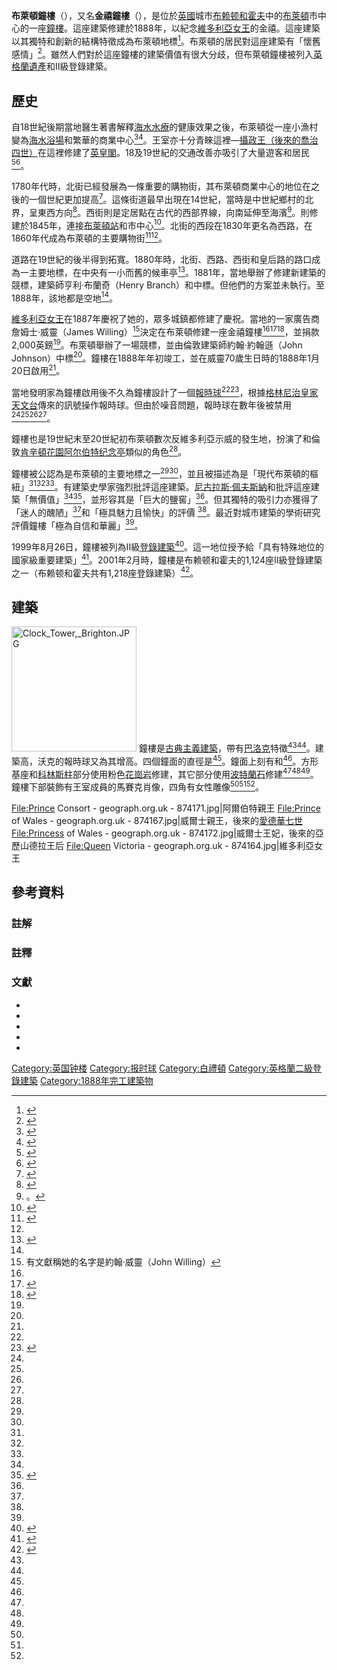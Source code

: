 {{noteTA
|G1=UK Places
|T=zh-tw:布萊頓鐘樓; zh-hk:白禮頓鐘樓;
|1=zh-tw:布萊頓; zh-hk:白禮頓;
}}
{{Infobox Historic Site
| name = 布萊頓鐘樓
| native_name = Brighton Wheel
| other_name = 金禧鐘樓（Jubilee Clock Tower）
| image = The Clock Tower, December 21st 2013.JPG
| image_size = 225
| caption = 布萊頓鐘樓
| locmapin = United Kingdom
| map_caption = 在英國的位置
| coordinates = {{coord|50.8237|-0.1436|region:GB_type:landmark|format=dec|display=inline,title}}
| location = {{GBR}}[[東薩塞克斯郡|東薩塞克斯郡]][[布萊頓和霍夫|布萊頓和霍夫]][[布萊頓|布萊頓]]北街（North Street）
| founded = 1887年
| built = 1888年
| founder = 詹姆士·威靈（James Willing）
| restored =
| restored_by =
| architect = 約翰·約翰遜（John Johnson）
| architecture = [[古典主義建築|古典主義建築]]
| governing_body =
| designation1 = Grade II
| designation1_offname = Clock Tower and Attached Railings
| designation1_date = 1999年8月26日
| designation1_number = 1380624
}}
'''布萊頓鐘樓'''（{{lang-en|Brighton Wheel}}），又名'''金禧鐘樓'''（{{lang|en|Jubilee Clock Tower}}），是位於[[英國|英國]]城市[[布赖顿和霍夫|布赖顿和霍夫]]中的[[布萊頓|布萊頓]]市中心的一座[[時鐘樓|鐘樓]]。這座建築修建於1888年，以紀念[[維多利亞女王|維多利亞女王]]的金禧。這座建築以其獨特和創新的結構特徵成為布萊頓地標<ref name="Antram162">{{Harvnb|Antram|Morrice|2008|p=162.}}</ref>。布萊頓的居民對這座建築有「懷舊感情」<ref name="EncB41">{{Harvnb|Carder|1990|loc=§41.}}</ref>。雖然人們對於這座鐘樓的建築價值有很大分歧，但布萊頓鐘樓被列入[[英格蘭遺產|英格蘭遺產]]和II級登錄建築。

==歷史==
自18世紀後期當地醫生{{link-en|理查德·羅素 (醫生)|Richard Russell (doctor)|理查德·羅素}}著書解釋[[水療|海水水療]]的健康效果之後，布萊頓從一座小漁村變為[[海水浴場|海水浴場]]和繁華的商業中心<ref name="EncB161">{{Harvnb|Carder|1990|loc=§161.}}</ref><ref name="Musgrave54">{{Harvnb|Musgrave|1981|p=54.}}</ref>。王室亦十分青睞這裡—[[喬治四世|攝政王（後來的喬治四世）]]在這裡修建了[[英皇閣|英皇閣]]。18及19世紀的交通改善亦吸引了大量遊客和居民<ref name="EncB71">{{Harvnb|Carder|1990|loc=§71.}}</ref><ref name="Antram15+22">{{Harvnb|Antram|Morrice|2008|pp=15, 22.}}</ref>。

1780年代時，北街已經發展為一條重要的購物街，其布萊頓商業中心的地位在之後的一個世紀更加提高<ref name="Antram163">{{Harvnb|Antram|Morrice|2008|p=163.}}</ref>。這條街道最早出現在14世紀，當時是中世紀鄉村的北界，呈東西方向<ref name="EncB112">{{Harvnb|Carder|1990|loc=§112.}}</ref>。西街則是定居點在古代的西部界線，向南延伸至海濱<ref name="EncB205">。{{Harvnb|Carder|1990|loc=§205.}}</ref>。{{link-en|女王路 (布萊頓)|Queen's Road, Brighton|女王路}}則修建於1845年，連接[[布萊頓站|布萊頓站]]和市中心<ref name="EncB139">{{Harvnb|Carder|1990|loc=§139.}}</ref>。北街的西段在1830年更名為西路，在1860年代成為布萊頓的主要購物街<ref name="EncB207">{{Harvnb|Carder|1990|loc=§207.}}</ref><ref name="EncB112"/>。

道路在19世紀的後半得到拓寬。1880年時，北街、西路、西街和皇后路的路口成為一主要地標，在中央有一小而舊的候車亭<ref name="Musgrave294">{{Harvnb|Musgrave|1981|p=294.}}</ref>。1881年，當地舉辦了修建新建築的競標，建築師亨利·布蘭奇（Henry Branch）和{{link-en|托馬斯·辛普森 (建築家)|Thomas Simpson (architect)|托馬斯·辛普森}}中標。但他們的方案並未執行。至1888年，該地都是空地<ref name="Antram162"/>。

[[維多利亞女王|維多利亞女王]]在1887年慶祝了她的{{link-en|金禧 (50週年紀念)|Golden Jubilee|金禧}}，眾多城鎮都修建了{{link-en|金禧鐘樓|Jubilee clock}}慶祝。當地的一家廣告商詹姆士·威靈（James Willing）<ref group=note>有文獻稱她的名字是約翰·威靈（John Willing）</ref>決定在布萊頓修建一座金禧鐘樓<ref name="Antram163"/><ref name="Musgrave295">{{Harvnb|Musgrave|1981|p=295.}}</ref><ref name="BoB54">{{Harvnb|Brighton Polytechnic. School of Architecture and Interior Design|1987|p=54.}}</ref>，並捐款2,000英鎊<ref name="Antram163"/>。布萊頓舉辦了一場競標，並由倫敦建築師約翰·約翰遜（John Johnson）中標<ref name="Antram162"/>。鐘樓在1888年年初竣工，並在威靈70歲生日時的1888年1月20日啟用<ref name="Musgrave295"/>。

當地發明家{{link-en|馬格努斯·沃克|Magnus Volk}}為鐘樓啟用後不久為鐘樓設計了一個[[報時球|報時球]]<ref name="EncB41"/><ref name="EncB195">{{Harvnb|Carder|1990|loc=§195.}}</ref>，根據[[格林尼治皇家天文台|格林尼治皇家天文台]]傳來的訊號操作報時球。但由於噪音問題，報時球在數年後被禁用<ref name="EncB41"/><ref name="Antram163"/><ref name="Musgrave295"/><ref name="BoB54"/>。

鐘樓也是19世紀末至20世紀初布萊頓數次反維多利亞示威的發生地，扮演了和倫敦[[肯辛頓花園|肯辛頓花園]][[阿尔伯特纪念亭|阿尔伯特纪念亭]]類似的角色<ref name="Musgrave295"/>。

鐘樓被公認為是布萊頓的主要地標之一<ref name="Antram162"/><ref name="BoB54"/>，並且被描述為是「現代布萊頓的樞紐」<ref name="EncB41"/><ref name="EncB41"/><ref name="Musgrave295"/>。有建築史學家強烈批評這座建築。[[尼古拉斯·佩夫斯納|尼古拉斯·佩夫斯納]]和{{link-en|伊昂·奈恩|Ian Nairn}}批評這座建築「無價值」<ref name="Antram162"/><ref name="Pevsner445">{{Harvnb|Nairn|Pevsner|1965|p=445.}}</ref>，並形容其是「巨大的鹽窖」<ref name="BoB54"/>。但其獨特的吸引力亦獲得了「迷人的醜陋」<ref name="BoB54"/>和「極具魅力且愉快」的評價 <ref name="Musgrave295"/>。最近對城市建築的學術研究評價鐘樓「極為自信和華麗」<ref name="Antram162"/>。

1999年8月26日，鐘樓被列為II級[[登錄建築|登錄建築]]<ref name="NHLE-1380624">{{NHLE|num=1380624|desc=Clock Tower and Attached Railings, North Street (north side), Brighton|grade=II|access-date=2013-02-21}}</ref>。這一地位授予給「具有特殊地位的國家級重要建築」<ref name="EH2">{{Cite web|url=http://www.english-heritage.org.uk/caring/listing/listed-buildings/ |title=Listed Buildings |year=2012 |publisher=[[English_Heritage|English Heritage]] |access-date=2013-01-24 |archive-url=https://www.webcitation.org/6Dus2kPHo?url=http://www.english-heritage.org.uk/caring/listing/listed-buildings/ |archive-date=2013-01-24 |url-status=dead }}</ref>。2001年2月時，鐘樓是布赖顿和霍夫的1,124座II級登錄建築之一（布赖顿和霍夫共有1,218座登錄建築）<ref name="IoEStats-ESx">{{cite web|title=Images of England – Statistics by County (East Sussex) |url=http://www.imagesofengland.org.uk/StatisticsPage/default.aspx?StatsCounty=EAST%20SUSSEX |work=[[Images_of_England|Images of England]] |publisher=[[English_Heritage|English Heritage]] |year=2007 |access-date=2012-12-07 |archive-url=https://web.archive.org/web/20121023073747/http://www.imagesofengland.org.uk/StatisticsPage/default.aspx?StatsCounty=EAST%20SUSSEX |archive-date=2012-10-23 |url-status=dead }}</ref>。

==建築==
[[File:Clock_Tower,_Brighton.JPG|200px]]
鐘樓是[[古典主義建築|古典主義建築]]，帶有[[巴洛克建築|巴洛克]]特徵<ref name="Musgrave295"/><ref name="BoB54"/>。建築高{{convert|75|ft|m}}，沃克的報時球又為其增高{{convert|16|ft|m}}。四個鐘面的直徑是{{convert|5|ft|m}}<ref name="EncB41"/>。鐘面上刻有{{smallcaps|James Willing}}和{{smallcaps|1887}}<ref name="NHLE-1380624"/>。方形基座和[[科林斯柱式|科林斯柱]]部分使用粉色[[花崗岩|花崗岩]]修建，其它部分使用[[波特蘭石|波特蘭石]]修建<ref name="EncB41"/><ref name="BoB54"/><ref name="NHLE-1380624"/>。鐘樓下部裝飾有王室成員的馬賽克肖像，四角有女性雕像<ref name="Musgrave295"/><ref name="BoB54"/><ref name="NHLE-1380624"/>。

<gallery>
File:Prince Consort - geograph.org.uk - 874171.jpg|阿爾伯特親王
File:Prince of Wales - geograph.org.uk - 874167.jpg|威爾士親王，後來的[[愛德華七世|愛德華七世]]
File:Princess of Wales - geograph.org.uk - 874172.jpg|威爾士王妃，後來的亞歷山德拉王后
File:Queen Victoria - geograph.org.uk - 874164.jpg|維多利亞女王
</gallery>

==參考資料==
===註解===
{{reflist|group=note}}
===註釋===
{{reflist|33em}}
===文獻===
{{refbegin}}
*{{cite book|last1=Antram|first=Nicholas|last2=Morrice|first2=Richard|title=Brighton and Hove|series=Pevsner Architectural Guides|publisher=Yale University Press|location=London|year=2008|isbn=978-0-300-12661-7}}
*{{cite book|last=Brighton Polytechnic. School of Architecture and Interior Design|title=A Guide to the Buildings of Brighton|year=1987|publisher=McMillan Martin|location=Macclesfield|isbn=1-869865-03-0}}
*{{cite book|last=Carder|first=Timothy|title=The Encyclopaedia of Brighton|year=1990|publisher=East Sussex County Libraries|location=Lewes|isbn=0-86147-315-9}}
*{{cite book|last=Musgrave|first=Clifford|title=Life in Brighton|year=1981|publisher=Rochester Press|location=Rochester|isbn=0-571-09285-3|url-access=registration|url=https://archive.org/details/lifeinbrightonfr0000musg}}
*{{cite book|last1=Nairn|first1=Ian|author-link1=Ian Nairn|last2=Pevsner|first2=Nikolaus|author-link2=Nikolaus Pevsner|title=The Buildings of England: Sussex|publisher=[[Penguin_Books|Penguin Books]]|location=Harmondsworth|year=1965|isbn=0-14-071028-0}}
{{refend}}

[[Category:英国钟楼|Category:英国钟楼]]
[[Category:报时球|Category:报时球]]
[[Category:白禮頓|Category:白禮頓]]
[[Category:英格蘭二級登錄建築|Category:英格蘭二級登錄建築]]
[[Category:1888年完工建築物|Category:1888年完工建築物]]